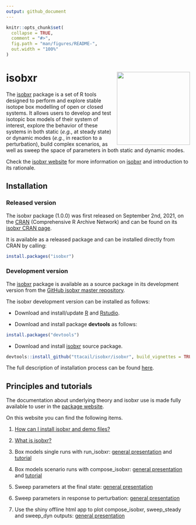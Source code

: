 ```yaml
---
output: github_document
---
```


<!-- README.md is generated from README.Rmd. Please edit that file -->

```r
knitr::opts_chunk$set(
  collapse = TRUE,
  comment = "#>",
  fig.path = "man/figures/README-",
  out.width = "100%"
)
```

# isobxr <img src="man/figures/README-logo.png" align="right" height="200px" />

<!-- badges: start -->
<!-- badges: end -->

The [isobxr](https://ttacail.github.io/isobxr_web/) package is a set of R tools designed to perform and explore stable isotope box
modelling of open or closed systems.
It allows users to develop and test isotopic box models of their system of interest, explore the behavior of these systems
in both static (*e.g.*, at steady state) or dynamic modes (*e.g.*, in reaction to a perturbation), build complex scenarios, 
as well as sweep the space of parameters in both static and dynamic modes.

Check the [isobxr website](https://ttacail.github.io/isobxr_web/) for more information on [isobxr](https://ttacail.github.io/isobxr_web/) and introduction to its rationale. 

## Installation

<!-- START copy/pasted from isobxr_website install instructions -->

### Released version

The isobxr package (1.0.0) was first released on September 2nd, 2021, on the [CRAN](https://cran.r-project.org/) (Comprehensive R Archive Network) 
and can be found on its [isobxr CRAN page](https://cran.r-project.org/web/packages/isobxr/index.html). 

It is available as a released package and can be installed directly from CRAN by calling:

```r
install.packages("isobxr")
```

### Development version

The [isobxr](https://ttacail.github.io/isobxr/) package is available as a source package in its development version
from the [GitHub isobxr master repository](https://github.com/ttacail/isobxr).

The isobxr development version can be installed as follows:

* Download and install/update [R](https://cran.r-project.org/) and 
[Rstudio](https://rstudio.com/products/rstudio/download/).

* Download and install package **devtools** as follows:

```r
install.packages("devtools")
```

* Download and install [isobxr](https://ttacail.github.io/isobxr/) source package.

```r
devtools::install_github("ttacail/isobxr/isobxr", build_vignettes = TRUE) # FALSE if no pandoc/Rstudio 
```

<!-- END copy/pasted from isobxr_website install instructions -->

The full description of installation process can be found [here](https://ttacail.github.io/isobxr_web/vgn_01_Installation.html).

## Principles and tutorials

<!-- START copy/pasted from isobxr_website index page -->

The documentation about underlying theory and isobxr use is made fully available to user in the [package website](https://ttacail.github.io/isobxr_web/index.html).

On this website you can find the following items.

1. [How can I install isobxr and demo files?](https://ttacail.github.io/isobxr_web/vgn_01_Installation.html)

2. [What is isobxr?](https://ttacail.github.io/isobxr_web/vgn_02_General_presentation.html)

3. Box models single runs with run_isobxr: [general presentation](https://ttacail.github.io/isobxr_web/vgn_03_Run_isobxr_presentation.html) and [tutorial](https://ttacail.github.io/isobxr_web/vgn_04_Run_isobxr_tutorial.html)

4. Box models scenario runs with compose_isobxr: [general presentation](https://ttacail.github.io/isobxr_web/vgn_05_compose_isobxr.html)  and [tutorial](https://ttacail.github.io/isobxr_web/vgn_06_compose_isobxr_tutorial.html)

5. Sweep parameters at the final state: [general presentation](https://ttacail.github.io/isobxr_web/vgn_07_sweep_steady.html)

6. Sweep parameters in response to perturbation: [general presentation](https://ttacail.github.io/isobxr_web/vgn_08_sweep_dyn.html)

7. Use the shiny offline html app to plot compose_isobxr, sweep_steady and sweep_dyn outputs: [general presentation](https://ttacail.github.io/isobxr_web/vgn_09_runShinyPlots.html)

<!-- END copy/pasted from isobxr_website index page -->
